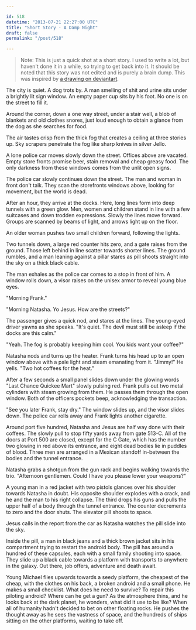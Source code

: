 ```yaml
---

id: 518
datetime: "2013-07-21 22:27:00 UTC"
title: "Short Story - A Damp Night"
draft: false
permalink: "/post/518"

---
```


> Note: This is just a quick shot at a short story. I used to write a lot, but haven't done it in a while, so trying to get back into it. It should be noted that this story was not edited and is purely a brain dump. This was inspired by [a drawing on deviantart](http://gg-arts.deviantart.com/art/Section-C-383304926).

The city is quiet. A dog trots by. A man smelling of shit and urine sits under a brightly lit sign window. An empty paper cup sits by his foot. No one is on the street to fill it.

Around the corner, down a one way street, under a stair well, a blob of blankets and old clothes snores, just loud enough to obtain a glance from the dog as she searches for food.

The air tastes crisp from the thick fog that creates a ceiling at three stories up. Sky scrapers penetrate the fog like sharp knives in silver Jello.

A lone police car moves slowly down the street. Offices above are vacated. Empty store fronts promise beer, stain removal and cheap greasy food. The only darkness from these windows comes from the unlit open signs.

The police car slowly continues down the street. The man and woman in front don't talk. They scan the storefronts windows above, looking for movement, but the world is dead.

After an hour, they arrive at the docks. Here, long lines form into deep tunnels with a green glow. Men, women and children stand in line with a few suitcases and down trodden expressions. Slowly the lines move forward. Groups are scanned by beams of light, and arrows light up on the floor.

An older woman pushes two small children forward, following the lights.

Two tunnels down, a large red counter hits zero, and a gate raises from the ground. Those left behind in line scatter towards shorter lines. The ground rumbles, and a man leaning against a pillar stares as pill shoots straight into the sky on a thick black cable.

The man exhales as the police car comes to a stop in front of him. A window rolls down, a visor raises on the unisex armor to reveal young blue eyes.

"Morning Frank."

"Morning Natasha. Yo Jesus. How are the streets?"

The passenger gives a quick nod, and stares at the lines. The young-eyed driver yawns as she speaks. "It's quiet. The devil must still be asleep if the docks are this calm."

"Yeah. The fog is probably keeping him cool. You kids want your coffee?"

Natasha nods and turns up the heater. Frank turns his head up to an open window above with a pale light and steam emanating from it. "Jimmy!" He yells. "Two hot coffees for the heat."

After a few seconds a small panel slides down under the glowing words "Last Chance Quickee Mart" slowly pulsing red. Frank pulls out two metal cylinders with steam growing from them. He passes them through the open window. Both of the officers pockets beep, acknowledging the transaction.

"See you later Frank, stay dry." The window slides up, and the visor slides down. The police car rolls away and Frank lights another cigarette.

Around port five hundred, Natasha and Jesus are half way done with their coffees. The slowly pull to stop fifty yards away from gate 513-C. All of the doors at Port 500 are closed, except for the C Gate, which has the number two glowing in red above its entrance, and eight dead bodies lie in puddles of blood. Three men are arranged in a Mexican standoff in-between the bodies and the tunnel entrance.

Natasha grabs a shotgun from the gun rack and begins walking towards the trio. "Afternoon gentlemen. Could I have you please lower your weapons?"

A young man in a red jacket with two pistols glances over his shoulder towards Natasha in doubt. His opposite shoulder explodes with a crack, and he and the man to his right collapse. The third drops his guns and pulls the upper half of a body through the tunnel entrance. The counter decrements to zero and the door shuts. The elevator pill shoots to space.

Jesus calls in the report from the car as Natasha watches the pill slide into the sky.

Inside the pill, a man in black jeans and a thick brown jacket sits in his compartment trying to restart the android body. The pill has around a hundred of these capsules, each with a small family shooting into space. They slide up a black cable towards a platform with transports to anywhere in the galaxy. Out there, job offers, adventure and death await.

Young Michael flies upwards towards a seedy platform, the cheapest of the cheap, with the clothes on his back, a broken android and a small phone. He makes a small checklist. What does he need to survive? To repair this piloting android? Where can he get a gun? As the atmosphere thins, and he looks back at the dark planet, he wonders, what did it use to be like? When all of humanity hadn't decided to bet on other floating rocks. He pushes the thought away as he sees the vastness of space, and the hundreds of ships sitting on the other platforms, waiting to take off.


